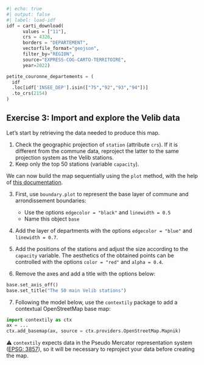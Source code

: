 ```python
#| echo: true
#| output: false
#| label: load-idf
idf = carti_download(
      values = ["11"],
      crs = 4326,
      borders = "DEPARTEMENT",
      vectorfile_format="geojson",
      filter_by="REGION",
      source="EXPRESS-COG-CARTO-TERRITOIRE",
      year=2022)

petite_couronne_departements = (
  idf
  .loc[idf['INSEE_DEP'].isin(["75","92","93","94"])]
  .to_crs(2154)
)
```


::: {.exercise}
## Exercise 3: Import and explore the Velib data

Let's start by retrieving the data needed to produce this map.

1. Check the geographic projection of `station` (attribute `crs`). If it is different from the commune data, reproject the latter to the same projection system as the Velib stations.
2. Keep only the top 50 stations (variable `capacity`).

We can now build the map sequentially using the `plot` method, with the help of [this documentation](https://geopandas.org/en/stable/docs/user_guide/mapping.html#maps-with-layers).

3. First, use `boundary.plot` to represent the base layer of commune and arrondissement boundaries:
    + Use the options `edgecolor = "black"` and `linewidth = 0.5`
    + Name this object `base`

4. Add the layer of departments with the options `edgecolor = "blue"` and `linewidth = 0.7`.

5. Add the positions of the stations and adjust the size according to the `capacity` variable. The aesthetics of the obtained points can be controlled with the options `color = "red"` and `alpha = 0.4`.

6. Remove the axes and add a title with the options below:

```python
base.set_axis_off()
base.set_title("The 50 main Velib stations")
```

7. Following the model below, use the `contextily` package to add a contextual OpenStreetMap base map:

```python
import contextily as ctx
ax = ...
ctx.add_basemap(ax, source = ctx.providers.OpenStreetMap.Mapnik)
```

⚠️ `contextily` expects data in the Pseudo Mercator representation system ([EPSG: 3857](https://epsg.io/3857)), so it will be necessary to reproject your data before creating the map.

:::
